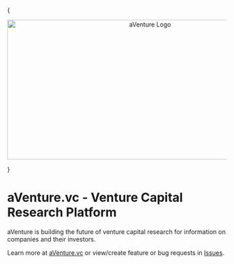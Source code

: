 {<p align="center">
  <img src="images/logos/aventure_logo_1280x640_white.png" alt="aVenture Logo" width="640" height="320" />
</p>}

# aVenture.vc - Venture Capital Research Platform

aVenture is building the future of venture capital research for information on companies and their investors.

Learn more at [aVenture.vc](https://aventure.vc) or view/create feature or bug requests in [Issues](https://github.com/aventurevc/aventure-app/issues).
